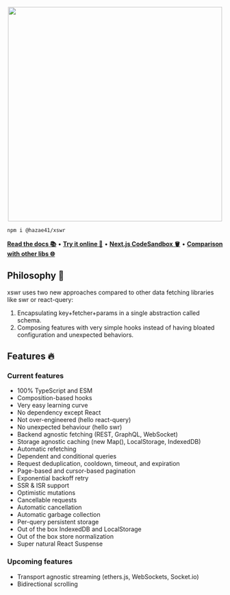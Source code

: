 <p align="center">
<img width="500"
src="https://user-images.githubusercontent.com/4405263/198222057-038c8fdc-a4b0-44c4-8aaf-e4ad1d301b28.png" />
</p>

```bash
npm i @hazae41/xswr
```

[**Read the docs 📚**](https://xswr.hazae41.me) • [**Try it online 🚀**](https://test.xswr.hazae41.me) • [**Next.js CodeSandbox 🪣**](https://codesandbox.io/p/sandbox/misty-butterfly-64m881) • [**Comparison with other libs 🌐**](https://xswr.hazae41.me/faq/comparison)

## Philosophy 🧠

xswr uses two new approaches compared to other data fetching libraries like swr or react-query:
1) Encapsulating key+fetcher+params in a single abstraction called schema.
2) Composing features with very simple hooks instead of having bloated configuration and unexpected behaviors.

## Features 🔥

### Current features

- 100% TypeScript and ESM
- Composition-based hooks
- Very easy learning curve
- No dependency except React
- Not over-engineered (hello react-query)
- No unexpected behaviour (hello swr)
- Backend agnostic fetching (REST, GraphQL, WebSocket)
- Storage agnostic caching (new Map(), LocalStorage, IndexedDB)
- Automatic refetching
- Dependent and conditional queries
- Request deduplication, cooldown, timeout, and expiration
- Page-based and cursor-based pagination
- Exponential backoff retry
- SSR & ISR support
- Optimistic mutations
- Cancellable requests
- Automatic cancellation
- Automatic garbage collection
- Per-query persistent storage
- Out of the box IndexedDB and LocalStorage
- Out of the box store normalization
- Super natural React Suspense

### Upcoming features

- Transport agnostic streaming (ethers.js, WebSockets, Socket.io)
- Bidirectional scrolling